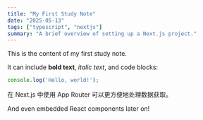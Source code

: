 ```yaml
---
title: "My First Study Note"
date: "2025-05-13"
tags: ["typescript", "nextjs"]
summary: "A brief overview of setting up a Next.js project."
---
```


This is the content of my first study note.

It can include **bold text**, *italic text*, and code blocks:

```javascript
console.log('Hello, world!');
```

<Admonition type="tip" title="小贴士">
在 Next.js 中使用 App Router 可以更方便地处理数据获取。
</Admonition>

And even embedded React components later on!
